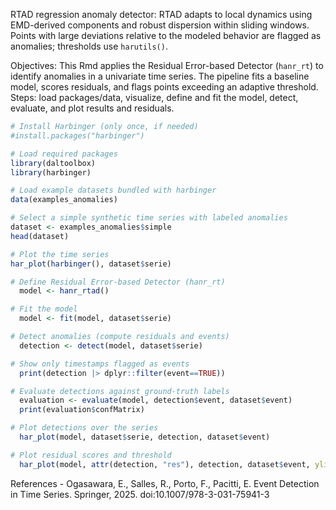 RTAD regression anomaly detector: RTAD adapts to local dynamics using EMD-derived components and robust dispersion within sliding windows. Points with large deviations relative to the modeled behavior are flagged as anomalies; thresholds use `harutils()`.

Objectives: 
This Rmd applies the Residual Error-based Detector (`hanr_rt`) to identify anomalies in a univariate time series. The pipeline fits a baseline model, scores residuals, and flags points exceeding an adaptive threshold. Steps: load packages/data, visualize, define and fit the model, detect, evaluate, and plot results and residuals.

```r
# Install Harbinger (only once, if needed)
#install.packages("harbinger")
```

```r
# Load required packages
library(daltoolbox)
library(harbinger) 
```

```r
# Load example datasets bundled with harbinger
data(examples_anomalies)
```

```r
# Select a simple synthetic time series with labeled anomalies
dataset <- examples_anomalies$simple
head(dataset)
```

```r
# Plot the time series
har_plot(harbinger(), dataset$serie)
```

```r
# Define Residual Error-based Detector (hanr_rt)
  model <- hanr_rtad()
```

```r
# Fit the model
  model <- fit(model, dataset$serie)
```

```r
# Detect anomalies (compute residuals and events)
  detection <- detect(model, dataset$serie)
```

```r
# Show only timestamps flagged as events
  print(detection |> dplyr::filter(event==TRUE))
```

```r
# Evaluate detections against ground-truth labels
  evaluation <- evaluate(model, detection$event, dataset$event)
  print(evaluation$confMatrix)
```

```r
# Plot detections over the series
  har_plot(model, dataset$serie, detection, dataset$event)
```

```r
# Plot residual scores and threshold
  har_plot(model, attr(detection, "res"), detection, dataset$event, yline = attr(detection, "threshold"))
```

References 
- Ogasawara, E., Salles, R., Porto, F., Pacitti, E. Event Detection in Time Series. Springer, 2025. doi:10.1007/978-3-031-75941-3

